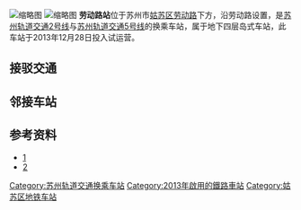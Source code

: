 {{Station Infobox
|name = 劳动路
|eng_name = Laodonglu
|linecolour = #{{苏州轨道交通颜色|2}}
|linecolour2 = #{{苏州轨道交通颜色|5}}
|image = Line 2 Platform of Laodong Lu Station-20211030.jpg
|caption = 2号线站台
|structure = 地下车站
|interchange = 通道换乘
|country = {{PRC}}
|borough = [[江苏省|江苏省]][[苏州市|苏州市]][[姑苏区|姑苏区]][[沧浪街道|沧浪街道]]
|address = {{苏州轨道交通路线标志|2|short}}：劳动路与华亭路交叉口西侧地底<br>{{苏州轨道交通路线标志|5|short}}：桐泾南路与胥涛路交叉口东侧地底
|line = {{苏州轨道交通路线标志|2|full}}<br>{{苏州轨道交通路线标志|5|full}}
|platforms = {{苏州轨道交通路线标志|2|short}}、{{苏州轨道交通路线标志|5|short}}：各1个[[岛式站台|岛式站台]]
|exits = 7（已开通）<br>5（未开通）
|opened = {{苏州轨道交通路线标志|2|short}}：2013年12月28日<br>{{苏州轨道交通路线标志|5|short}}：2021年6月29日
|first =
{{苏州轨道交通路线标志|2|short}}
: 往[[桑田岛站|桑田岛]]：6:03
: 往[[骑河站|骑河]]：5:54
{{苏州轨道交通路线标志|5|short}}
: 往[[阳澄湖南站|阳澄湖南]]：5:59
: 往[[太湖香山站|太湖香山]]：6:07
|last = 
{{苏州轨道交通路线标志|2|short}}
: 周一至四往桑田岛：23:01
: 周五至日往桑田岛：23:41
: 周一至四往骑河：23:09
: 周五至日往骑河：23:27
{{苏州轨道交通路线标志|5|short}}
: 往阳澄湖南：22:49
: 往太湖香山：23:00
}}
[[File:Line_5_Platform_of_Laodong_Lu_Station-20211030.jpg|缩略图]]
[[File:Interchange_access_of_Laodong_Lu_Station-20211030.jpg|缩略图]]
'''劳动路站'''位于苏州市[[姑苏区|姑苏区]][[劳动路|劳动路]]下方，沿劳动路设置，是[[苏州轨道交通2号线|苏州轨道交通2号线]]与[[苏州轨道交通5号线|苏州轨道交通5号线]]的换乘车站，属于地下四层岛式车站，此车站于2013年12月28日投入试运营。

==接驳交通==
{{苏州公交线路简单列表|station=新沧花园南（近1出口）、银桥新村南（近1、5出口）|夜专3支|923|9022}}
{{苏州公交线路简单列表|station=桐馨桥北（近12出口）|夜专3支|游5南|游5北|4|39|54|54高峰|88|312|312长|315|318|321|325|900南|900北|923|935}}

==邻接车站==
{{s-rail-start}}
{{s-rail|title=SuzhouRT}}
{{s-line new|system=SuzhouRT|line=2|previous=三香广场|next=胥江路}}
{{S-line new|system=SuzhouRT|line=5|previous=双桥|next=新市桥}}
{{s-end}}

==参考资料==
*[https://web.archive.org/web/20131203013110/http://news.163.com/13/1119/03/9E10UELO00014Q4P.html]
*[http://js.people.com.cn/html/2013/03/05/211628.html]{{Wayback|url=http://js.people.com.cn/html/2013/03/05/211628.html |date=20150101144513 }}

{{Szmetro-stub}}
{{苏州轨道交通2号线车站}}
{{苏州轨道交通5号线车站}}
[[Category:苏州轨道交通换乘车站|Category:苏州轨道交通换乘车站]]
[[Category:2013年啟用的鐵路車站|Category:2013年啟用的鐵路車站]]
[[Category:姑苏区地铁车站|Category:姑苏区地铁车站]]